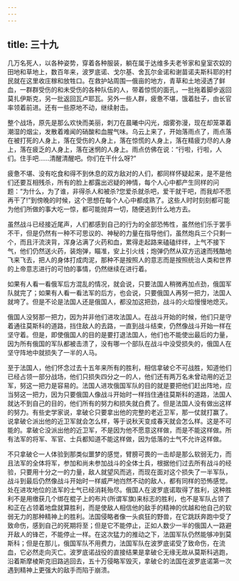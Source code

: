 ```yaml
---
---
---
```

title: 三十九
---




几万名死人，以各种姿势，穿着各种服装，躺在属于达维多夫老爷家和皇室农奴的田地和草地上，数百年来，波罗底诺、戈尔基、舍瓦尔金诺和谢苗诺夫斯科耶的村民就在这里收庄稼和放牲口。在救护站周围一俄亩的地方，青草和土地浸透了鲜血，一群群受伤的和未受伤的各种队伍的人，带着惊慌的面孔，一批拖着脚步返回莫扎伊斯克，另一批返回瓦卢耶瓦。另外一些人群，疲惫不堪，饿着肚子，由长官率领着前进。还有一些原地不动，继续射击。

整个战场，原先是那么欢快而美丽，刺刀在晨曦中闪光，烟雾弥漫，现在却笼罩着潮湿的烟尘，发散着难闻的硝酸和血腥气味。乌云上来了，开始落雨点了，雨点落在被打死的人身上，落在受伤的人身上，落在惊慌的人身上，落在精疲力尽的人身上，落在疲乏的人身上，落在迷惘的人身上。雨点仿佛在说：“行啦，行啦，人们。住手吧……清醒清醒吧。你们在干什么呀?”

疲惫不堪、没有吃食和得不到休息的双方敌对的人们，都同样怀疑起来，是不是他们还要互相残杀，所有的脸上都露出迟疑的神情，每个人心中都产生同样的问题：“为什么，为了谁，非得杀人和被杀?您爱杀就杀吧，爱干就干吧，而我却不愿再干了!”到傍晚的时候，这个思想在每个人心中都成熟了。这些人时时刻刻都可能为他们所做的事大吃一惊，都可能抛弃一切，随便逃到什么地方去。

虽然战斗已经接近尾声，人们都感到自己的行为的全部恐怖性，虽然他们乐于罢手不干，但是仍然有一种不可思议的、神秘的力量在指导他们，虽然炮兵三个只剩一个，而且汗流浃背，浑身沾满了火药和血，累得走起路来磕磕绊绊，上气不接下气，他们仍然送火药，装炮弹，瞄准，安上引火线；炮弹仍然从双方迅速而残酷地飞来飞去，把人的身体打成肉泥，那种不是按照人的意志而是按照统治人类和世界的上帝意志进行的可怕的事情，仍然继续在进行着。

如果有人看一看俄军后方混乱的情况，就会说，只要法国人稍微再加点劲，俄国军队就完了；如果有人看一看法军的后方，也会说，只要俄国人再努一把力，法国人就垮了。但是不论是法国人还是俄国人，都没加这把劲，战斗的火焰慢慢地熄灭。

俄国人没努那一把力，因为并非他们进攻法国人。在战斗开始的时候，他们只是守着通往莫斯科的道路，挡住敌人的去路，一直到战斗结束，仍然像战斗开始一样在坚守着。但是，即使俄国人的目的是要打退法国人，他们也不能使出最后的力量，因为所有俄国的军队都被击溃了，没有哪一个部队在战斗中没受损失的，俄国人在坚守阵地中就损失了一半的人马。

至于法国人，他们怀念过去十五年来所有的胜利，相信拿破仑不可战胜，知道他们已经占领一部分战场，他们只损失四分之一的人，他们还有两万名未曾动用的近卫军，努这一把力是容易的。法国人进攻俄国军队的目的就是要把他们赶出阵地，应当努这一把力，因为只要俄国人像战斗开始时一样挡住通往莫斯科的道路，法国人就达不到自己的目的，他们所有的努力和损失就白费了。但是法国人没有做出这样的努力。有些史学家说，拿破仑只要拿出他的完整的老近卫军，那一仗就打赢了。说拿破仑派出他的近卫军就会怎么样，等于说秋天变成春天就会怎么样。这是不可能的。拿破仑没派出他的近卫军，不是因为他不愿意这样做，而是不能这样做。所有法军的将军、军官、士兵都知道不能这样做，因为低落的士气不允许这样做。

不只拿破仑一人体验到那类似噩梦的感觉，臂膀可畏的一击却是那么软弱无力，而且法军的全体将军，参加和尚未参加战斗的全体士兵，根据他们过去所有战斗的经验，只要用十分之一的力量，敌人就望风而逃，而现在面对这个损失了一半军队，战斗到最后仍然像战斗开始时一样威严地岿然不动的敌人，都有同样的恐怖感觉。处在进攻地位的法军的士气已经消耗殆尽。俄国人在波罗底诺取得了胜利，这种胜利不是用缴获几个绑在棍子上的布片(所谓军旗)来标志的胜利，也不是军队占领了和正在占领着地盘就算胜利，而是使敌人相信他的敌手的精神的优越和他自己的软弱无力的那种精神上的胜利。法国侵略者像一头疯狂的野兽，在它跳跃奔跑中受了致命伤，感到自己的死期将至；但是它不能停止，正如人数少一半的俄国人一路避开敌人的锋芒，不能停止一样。在这次猛力的推动之下，法国军队仍然能够冲到莫斯科；但是在那儿，俄国军队不用费力，法国军队在波罗底诺受了致命伤，在流血，它必然走向灭亡。波罗底诺战役的直接结果是拿破仑无缘无故从莫斯科逃跑，沿着斯摩棱斯克旧路逃回去，五十万侵略军毁灭，拿破仑的法国在波罗底诺第一次遇到精神上更强大的敌手而陷于崩溃。
